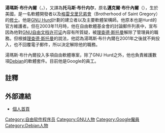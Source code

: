 '''湯瑪斯·布什內爾'''（{{lang-en|Thomas Bushnell}}，{{bd|1967年|12月13日|||catIdx=Bushnell, Thomas}}），又譯為'''托马斯·布什内尔'''，原名'''邁克爾·布什內爾'''（{{lang|en|Michael Bushnell}}），生於美國，是一名軟體開發者以及[[格雷戈里兄弟會|格雷戈里兄弟會]]（Brotherhood of Saint Gregory）的[[修士|修士]]。他是[[GNU_Hurd|GNU Hurd]]計劃的建立者以及主要軟體架構師。他原本也是Hurd的官方維護者。但在2003年11月時，他在自由軟體基金會的討論郵件列表中，宣布因為他對[[GNU自由文档许可证|GNU自由文档许可证]]內容有所質疑，被[[理查德·斯托曼|理查德·斯托曼]]解除了管理員的職務。但根據[[理查德·斯托曼|理查德·斯托曼]]的說法，他認為湯瑪斯·布什內爾在2001年之後就不夠投入，也不回覆電子郵件，所以決定解除他的職務。

湯瑪斯·布什內爾投入多項自由軟體專案，除了GNU Hurd之外，他也負責維護數項[[Debian|Debian]]的軟體套件。目前他是Google的員工。
==註釋==
{{reflist}}
==外部連結==
*[http://tb.becket.net/ 個人首頁] {{Wayback|url=http://tb.becket.net/ |date=20140219190602 }}
{{DEFAULTSORT:Bushnell, Thomas}}
[[Category:自由软件程序员|Category:自由软件程序员]]
[[Category:GNU人物|Category:GNU人物]]
[[Category:Google僱員|Category:Google僱員]]
[[Category:Debian人物|Category:Debian人物]]